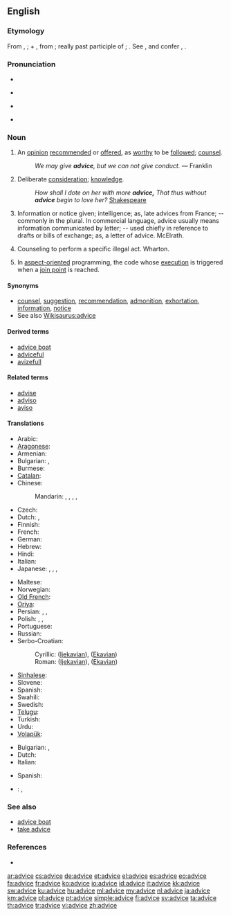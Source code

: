 ==English==

===Etymology===
From {{etyl|enm}} {{term|avis|lang=enm}}, {{etyl|fr}} {{term|avis|lang=fr}}; + {{etyl|fro}} {{term|vis|lang=fro}}, from {{etyl|la}} {{term|visum||seemed, seen|lang=la}}; really past participle of {{term|videre||to see, so that|lang=la}}; {{term|vis|which has seemed best}}. See {{term|vision}}, and confer {{term|avise}}, {{term|advise}}.

===Pronunciation===
* {{audio|en-us-advice.ogg|Audio (US)}}
* {{a|RP}} {{IPA|/ədˈvaɪs/}}
* {{a|US}} {{IPA|/ædˈvaɪs/}}
* {{rhymes|aɪs}}

===Noun===
{{en-noun|-|s}}

# An [[opinion]] [[recommend]]ed or [[offer]]ed, as [[worthy]] to be [[follow]]ed; [[counsel]].
#: ''We may give '''advice''', but we can not give conduct.'' &mdash; Franklin
# {{obsolete}} Deliberate [[consideration]]; [[knowledge]].
#: ''How shall I dote on her with more '''advice,''' That thus without '''advice''' begin to love her?'' [[w:Shakespeare|Shakespeare]]
# Information or notice given; intelligence; as, late advices from France; -- commonly in the plural. In commercial language, advice usually means information communicated by letter; -- used chiefly in reference to drafts or bills of exchange; as, a letter of advice. McElrath.
# {{legal}} Counseling to perform a specific illegal act. Wharton.
# {{computing|programming}} In [[aspect-oriented]] programming, the code whose [[execution]] is triggered when a [[join point]] is reached.

====Synonyms====
* [[counsel]], [[suggestion]], [[recommendation]], [[admonition]], [[exhortation]], [[information]], [[notice]]
* See also [[Wikisaurus:advice]]

====Derived terms====
* [[advice boat]]
* [[adviceful]]
* [[avizefull]]

====Related terms====
* [[advise]]
* [[adviso]]
* [[aviso]]

====Translations====
{{trans-top|opinion recommended or offered, as worthy to be followed; counsel}}
* Arabic: {{t|ar|نصيحة|f|tr=naSiiHa|sc=Arab}}
* [[Aragonese]]: {{t|an|consello|m}}
* Armenian: {{t-|hy|խորհուրդ|tr=xorhurd|sc=Armn}}
* Bulgarian: {{t|bg|съвет|sc=Cyrl}}, {{t|bg|препоръка|sc=Cyrl}}
* Burmese: {{t|my|အႀကံဥာဏ္|sc=Mymr|xs=Burmese}}
* [[Catalan]]: {{t|ca|consell|m}}
* Chinese:
*: Mandarin: {{t|zh|勸告|sc=Hani}}, {{t|zh|劝告|tr=quàngào|sc=Hani}}, {{t|zh|忠告|tr=zhōnggào|sc=Hani}}, {{t|zh|建議|sc=Hani}}, {{t|zh|建议|tr=jiànyì|sc=Hani}}
* Czech: {{t+|cs|rada|f}}
* Dutch: {{t+|nl|raad|m}}, {{t+|nl|advies}}
* Finnish: {{t|fi|neuvo}}
* French: {{t+|fr|conseil|m}}
* German: {{t+|de|Rat|m}}
* Hebrew: {{t+|he|עצה|tr=e'tza}}
* Hindi: {{t|hi|सलाह|f|tr=salāh|sc=Deva}}
* Italian: {{t-|it|consiglio|m}}
* Japanese: {{t|ja|助言|tr=じょげん, jogen|sc=Jpan}}, {{t|ja|注意|tr=ちゅうい, chūi|sc=Jpan}}, {{t|ja|忠告|tr=ちゅうこく, chūkoku|sc=Jpan}}, {{t|ja|アドバイス|tr=adobaisu|sc=Jpan}}
{{trans-mid}}
* Maltese: {{t-|mt|parir|m|xs=Maltese}}
* Norwegian: {{t+|no|råd|n}}
* [[Old French]]: {{tø|fro|cunseill}}
* [[Oriya]]: {{t|or|ଉପଦେଶ|sc=Orya}}
* Persian: {{t+|fa|پند|tr=pand|}}, {{t+|fa|اندرز|tr=andarz|}}, {{t+|fa|نصیحت|tr=nasīhat|}}
* Polish: {{t+|pl|rada|f}}, {{t-|pl|porada|f}}, {{t|pl|wskazówka|f}}
* Portuguese: {{t|pt|conselho|m}}
* Russian: {{t+|ru|совет|tr=sovét|cs=Cyrl}}
* Serbo-Croatian:
*: Cyrillic: {{t-|sh|савјет|m|alt=са́вјет}} ([[Ijekavian]]), {{t-|sh|савет|m|alt=са́вет}} ([[Ekavian]])
*: Roman: {{t-|sh|savjet|m|alt=sávjet}} ([[Ijekavian]]), {{t-|sh|savet|m|alt=sávet}} ([[Ekavian]])
* [[Sinhalese]]: {{t|si|අවවාදය|sc=Sinh}}
* Slovene: {{t|sl|nasvet|m}}
* Spanish: {{t-|es|consejo|m}}
* Swahili: {{t+|sw|ushauri|xs=Swahili}}
* Swedish: {{t+|sv|råd}}
* [[Telugu]]: {{t|te|సలహా|tr=salahaa|sc=Telu}}
* Turkish: {{t|tr|tavsiye}} {{t|tr|öneri}} {{t|tr|öğüt}}
* Urdu: {{t|ur|صلاح|f|tr=salāh|sc=ur-Arab}}
* [[Volapük]]: {{t|vo|konsäl}}
{{trans-bottom}}

{{trans-top|Information or notice given}}
* Bulgarian: {{t|bg|известие|sc=Cyrl}}, {{t+|bg|съобщение|sc=Cyrl}}
* Dutch: {{t|nl|aankondiging}}
* Italian: {{t+|it|avviso|m}}
{{trans-mid}}
* Spanish: {{t-|es|aviso|m}}
{{trans-bottom}}

{{checktrans-top}}
* {{ttbc|eu}}: {{t|eu|aholku}}, {{t|eu|jakinarazpen}}
{{trans-bottom}}

===See also===
* [[advice boat]]
* [[take advice]]

===References===
* {{R:Webster 1913}}

[[ar:advice]]
[[cs:advice]]
[[de:advice]]
[[et:advice]]
[[el:advice]]
[[es:advice]]
[[eo:advice]]
[[fa:advice]]
[[fr:advice]]
[[ko:advice]]
[[io:advice]]
[[id:advice]]
[[it:advice]]
[[kk:advice]]
[[sw:advice]]
[[ku:advice]]
[[hu:advice]]
[[ml:advice]]
[[my:advice]]
[[nl:advice]]
[[ja:advice]]
[[km:advice]]
[[pl:advice]]
[[pt:advice]]
[[simple:advice]]
[[fi:advice]]
[[sv:advice]]
[[ta:advice]]
[[th:advice]]
[[tr:advice]]
[[vi:advice]]
[[zh:advice]]